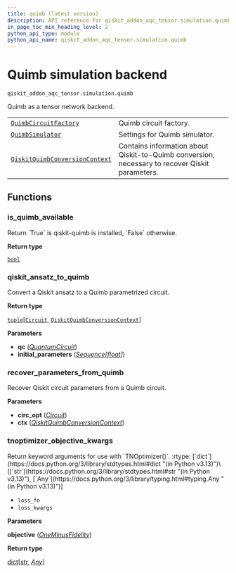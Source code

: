 ```yaml
---
title: quimb (latest version)
description: API reference for qiskit_addon_aqc_tensor.simulation.quimb in the latest version of qiskit-addon-aqc-tensor
in_page_toc_min_heading_level: 2
python_api_type: module
python_api_name: qiskit_addon_aqc_tensor.simulation.quimb
---
```


<span id="module-qiskit_addon_aqc_tensor.simulation.quimb" />

<span id="quimb-simulation-backend-qiskit-addon-aqc-tensor-simulation-quimb" />

# Quimb simulation backend

`qiskit_addon_aqc_tensor.simulation.quimb`

Quimb as a tensor network backend.

|                                                                                                                                                            |                                                                                                |
| ---------------------------------------------------------------------------------------------------------------------------------------------------------- | ---------------------------------------------------------------------------------------------- |
| [`QuimbCircuitFactory`](simulation-quimb-quimb-circuit-factory "qiskit_addon_aqc_tensor.simulation.quimb.QuimbCircuitFactory")                             | Quimb circuit factory.                                                                         |
| [`QuimbSimulator`](simulation-quimb-quimb-simulator "qiskit_addon_aqc_tensor.simulation.quimb.QuimbSimulator")                                             | Settings for Quimb simulator.                                                                  |
| [`QiskitQuimbConversionContext`](simulation-quimb-qiskit-quimb-conversion-context "qiskit_addon_aqc_tensor.simulation.quimb.QiskitQuimbConversionContext") | Contains information about Qiskit-to-Quimb conversion, necessary to recover Qiskit parameters. |

## Functions

### is\_quimb\_available

<Function id="qiskit_addon_aqc_tensor.simulation.quimb.is_quimb_available" github="https://github.com/Qiskit/qiskit-addon-aqc-tensor/tree/stable/0.1/qiskit_addon_aqc_tensor/simulation/quimb/__init__.py#L57-L63" signature="is_quimb_available()[source]">
  Return `True` is qiskit-quimb is installed, `False` otherwise.

  **Return type**

  [`bool`](https://docs.python.org/3/library/functions.html#bool "(in Python v3.13)")
</Function>

### qiskit\_ansatz\_to\_quimb

<Function id="qiskit_addon_aqc_tensor.simulation.quimb.qiskit_ansatz_to_quimb" github="https://github.com/Qiskit/qiskit-addon-aqc-tensor/tree/stable/0.1/qiskit_addon_aqc_tensor/simulation/quimb/__init__.py#L188-L268" signature="qiskit_ansatz_to_quimb(qc, initial_parameters, /)[source]">
  Convert a Qiskit ansatz to a Quimb parametrized circuit.

  **Return type**

  [`tuple`](https://docs.python.org/3/library/stdtypes.html#tuple "(in Python v3.13)")\[[`Circuit`](https://quimb.readthedocs.io/en/latest/autoapi/quimb/tensor/circuit/index.html#quimb.tensor.circuit.Circuit "(in quimb v1.9)"), [`QiskitQuimbConversionContext`](simulation-quimb-qiskit-quimb-conversion-context "qiskit_addon_aqc_tensor.simulation.quimb.QiskitQuimbConversionContext")]

  **Parameters**

  *   **qc** ([*QuantumCircuit*](/api/qiskit/qiskit.circuit.QuantumCircuit "(in Qiskit v1.2)"))
  *   **initial\_parameters** ([*Sequence*](https://docs.python.org/3/library/typing.html#typing.Sequence "(in Python v3.13)")*\[*[*float*](https://docs.python.org/3/library/functions.html#float "(in Python v3.13)")*]*)
</Function>

### recover\_parameters\_from\_quimb

<Function id="qiskit_addon_aqc_tensor.simulation.quimb.recover_parameters_from_quimb" github="https://github.com/Qiskit/qiskit-addon-aqc-tensor/tree/stable/0.1/qiskit_addon_aqc_tensor/simulation/quimb/__init__.py#L271-L285" signature="recover_parameters_from_quimb(circ_opt, ctx, /)[source]">
  Recover Qiskit circuit parameters from a Quimb circuit.

  **Parameters**

  *   **circ\_opt** ([*Circuit*](https://quimb.readthedocs.io/en/latest/autoapi/quimb/tensor/circuit/index.html#quimb.tensor.circuit.Circuit "(in quimb v1.9)"))
  *   **ctx** ([*QiskitQuimbConversionContext*](simulation-quimb-qiskit-quimb-conversion-context "qiskit_addon_aqc_tensor.simulation.quimb.QiskitQuimbConversionContext"))
</Function>

### tnoptimizer\_objective\_kwargs

<Function id="qiskit_addon_aqc_tensor.simulation.quimb.tnoptimizer_objective_kwargs" github="https://github.com/Qiskit/qiskit-addon-aqc-tensor/tree/stable/0.1/qiskit_addon_aqc_tensor/simulation/quimb.py" signature="tnoptimizer_objective_kwargs(objective, /)">
  Return keyword arguments for use with `TNOptimizer()`. :rtype: [`dict`](https://docs.python.org/3/library/stdtypes.html#dict "(in Python v3.13)")\[[`str`](https://docs.python.org/3/library/stdtypes.html#str "(in Python v3.13)"), [`Any`](https://docs.python.org/3/library/typing.html#typing.Any "(in Python v3.13)")]

  *   `loss_fn`
  *   `loss_kwargs`

  **Parameters**

  **objective** ([*OneMinusFidelity*](objective#qiskit_addon_aqc_tensor.objective.OneMinusFidelity "qiskit_addon_aqc_tensor.objective.OneMinusFidelity"))

  **Return type**

  [dict](https://docs.python.org/3/library/stdtypes.html#dict "(in Python v3.13)")\[[str](https://docs.python.org/3/library/stdtypes.html#str "(in Python v3.13)"), [*Any*](https://docs.python.org/3/library/typing.html#typing.Any "(in Python v3.13)")]
</Function>

